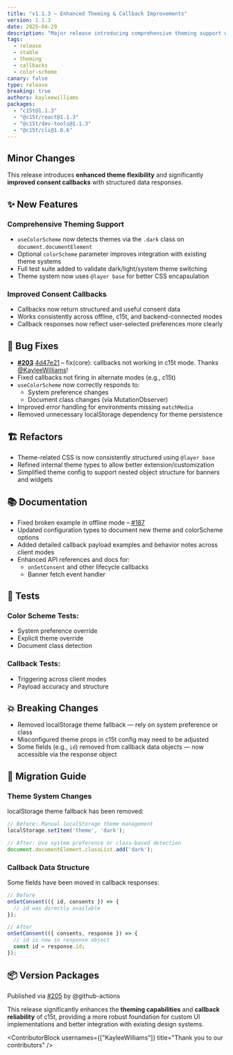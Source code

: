 ```yaml
---
title: "v1.1.3 — Enhanced Theming & Callback Improvements"
version: 1.1.3
date: 2025-04-29
description: "Major release introducing comprehensive theming support with dark/light/system detection, improved consent callbacks with structured data, and enhanced color scheme integration. Includes breaking changes for theme system and callback data structure."
tags:
  - release
  - stable
  - theming
  - callbacks
  - color-scheme
canary: false
type: release
breaking: true
authors: kayleewilliams
packages:
  - "c15t@1.1.3"
  - "@c15t/react@1.1.3"
  - "@c15t/dev-tools@1.1.3"
  - "@c15t/cli@1.0.6"
---
```


## Minor Changes

This release introduces **enhanced theme flexibility** and significantly **improved consent callbacks** with structured data responses.

## ✨ New Features

### Comprehensive Theming Support

- `useColorScheme` now detects themes via the `.dark` class on `document.documentElement`
- Optional `colorScheme` parameter improves integration with existing theme systems
- Full test suite added to validate dark/light/system theme switching
- Theme system now uses `@layer base` for better CSS encapsulation

### Improved Consent Callbacks

- Callbacks now return structured and useful consent data
- Works consistently across offline, c15t, and backend-connected modes
- Callback responses now reflect user-selected preferences more clearly

## 🐛 Bug Fixes

- **[#203](https://github.com/c15t/c15t/issues/203)** [4d47e21](https://github.com/c15t/c15t/commit/4d47e2109bfc894f1666b19f4ff40d7398f10c57) – fix(core): callbacks not working in c15t mode. Thanks [@KayleeWilliams](https://github.com/KayleeWilliams)!
- Fixed callbacks not firing in alternate modes (e.g., c15t)
- `useColorScheme` now correctly responds to:
  - System preference changes
  - Document class changes (via MutationObserver)
- Improved error handling for environments missing `matchMedia`
- Removed unnecessary localStorage dependency for theme persistence

## 🏗️ Refactors

- Theme-related CSS is now consistently structured using `@layer base`
- Refined internal theme types to allow better extension/customization
- Simplified theme config to support nested object structure for banners and widgets

## 📚 Documentation

- Fixed broken example in offline mode – [#187](https://github.com/c15t/c15t/issues/187)
- Updated configuration types to document new theme and colorScheme options
- Added detailed callback payload examples and behavior notes across client modes
- Enhanced API references and docs for:
  - `onSetConsent` and other lifecycle callbacks
  - Banner fetch event handler

## 🧪 Tests

### Color Scheme Tests:
- System preference override
- Explicit theme override
- Document class detection

### Callback Tests:
- Triggering across client modes
- Payload accuracy and structure

## 💥 Breaking Changes

- Removed localStorage theme fallback — rely on system preference or class
- Misconfigured theme props in c15t config may need to be adjusted
- Some fields (e.g., `id`) removed from callback data objects — now accessible via the response object

## 🔄 Migration Guide

### Theme System Changes
localStorage theme fallback has been removed:
```js
// Before: Manual localStorage theme management
localStorage.setItem('theme', 'dark');

// After: Use system preference or class-based detection
document.documentElement.classList.add('dark');
```

### Callback Data Structure
Some fields have been moved in callback responses:
```js
// Before
onSetConsent(({ id, consents }) => {
  // id was directly available
});

// After
onSetConsent(({ consents, response }) => {
  // id is now in response object
  const id = response.id;
});
```

## 📦 Version Packages

Published via [#205](https://github.com/c15t/c15t/pull/205) by @github-actions

This release significantly enhances the **theming capabilities** and **callback reliability** of c15t, providing a more robust foundation for custom UI implementations and better integration with existing design systems.

<ContributorBlock usernames={["KayleeWilliams"]} title="Thank you to our contributors" />
